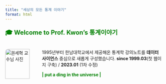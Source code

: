 ```yaml
---
title: "세상의 모든 통계 이야기"
format: html
---
```


<div style="color:green; font-size: 1.4em; font-weight: bold;">
🎓 Welcome to Prof. Kwon's 통계이야기
</div>

:::{.columns}

::: {.column width="20%"}
<img src="/images/myself.png" alt="권세혁 교수님 사진"  
     style="border-radius: 10px; width: 90%; margin-right: 1rem;">
:::

::: {.column width="80%"}

1995년부터 한남대학교에서 제공해온 통계학 강의노트를 **데이터 사이언스** 중심으로 새롭게 구성했습니다. **since 1999.03**(첫 웹이지 구축) / **2023.01** (1차 수정)

<div style="color:green; font-size: 1.em; font-weight:bold;">
\| put a ding in the universe |
</div>

:::

:::
